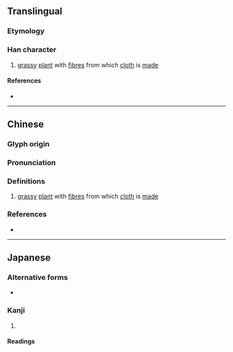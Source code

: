 {{also|苘}}
{{character info/new}}
==Translingual==

===Etymology===
{{rfe|mul}}

===Han character===
{{Han char|rn=75|rad=木|as=14|sn=18|four=|canj=FFBDD|ids=⿱𤇾林}}

# [[grassy]] [[plant]] with [[fibre]]s from which [[cloth]] is [[made]]

====References====
* {{Han ref|kx=0559.040|dkj=15749|dj=0948.200|hdz=21310.080|uh=6ABE|ud=27326}}

----

==Chinese==
{{zh-forms|alt=苘,𣘑}}

===Glyph origin===
{{Han etym}}

===Pronunciation===
{{zh-pron
|m=qǐng
|c=king2,gwing2
|mc=y
|oc=y
|cat=
}}

===Definitions===
{{zh-hanzi}}

# [[grassy]] [[plant]] with [[fibre]]s from which [[cloth]] is [[made]]

===References===
* {{R:twedu|C05521}}

----

==Japanese==

===Alternative forms===
* {{alter|ja|𣘑}}

===Kanji===
{{ja-kanji|grade=|rs=木14}}

# {{defn|lang=ja|sort=木14}}

====Readings====
{{ja-readings
|goon=きょう
|kanon=けい
|kun=いちび-}}